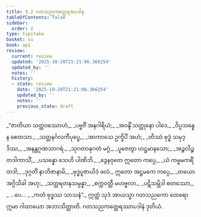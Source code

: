```yaml
---
title: 9.2 ဂတသညကတ္ထေရအပဒါန
tableOfContents: false
sidebar:
  order: 2
type: tipitaka
basket: su
book: ap1
review:
  current: review
  updated: '2025-10-20T21:21:06.366254'
  updated_by: ''
  notes: ''
  history:
  - state: review
    date: '2025-10-20T21:21:06.366254'
    updated_by: ''
    notes: ''
    previous_state: draft
---
```



<DynamicBreadcrumb />


<ReviewStatus review={frontmatter.review} showDetails={true} />

<HypothesisAnnotation frontmatter={frontmatter} />

<Division number="10" book="ap1" e="ch" v="20" p="141">

<Paragraph number="1697" type="verses" book="ap1">
_“ဇာတိယာ သတ္တဝဿောဟံ,_  
_ပဗ္ဗဇိံ အနဂါရိယံ;_  
_အဝန္ဒိံ သတ္ထုနော ပါဒေ,_  
_ဝိပ္ပသန္နေန စေတသာ._  

</Paragraph>

</Division>
<Division number="11" book="ap1" e="ch" v="20" p="141">

<Paragraph number="1698" type="verses" book="ap1">
_သတ္တနင်္ဂလကီပုပ္ဖေ,_  
_အာကာသေ ဥက္ခိပိံ အဟံ;_  
_တိဿံ ဗုဒ္ဓံ သမုဒ္ဒိဿ,_  
_အနန္တဂုဏသာဂရံ._  

</Paragraph>

</Division>
<Division number="12" book="ap1" e="ch" v="20" p="141">

<Paragraph number="1699" type="verses" book="ap1">
_သုဂတာနုဂတံ မဂ္ဂံ,_  
_ပူဇေတွာ ဟဋ္ဌမာနသော;_  
_အဉ္ဇလိဉ္စ တဒါကာသိံ,_  
_ပသန္နော သေဟိ ပါဏိဘိ._  

</Paragraph>

</Division>
<Division number="13" book="ap1" e="ch" v="20" p="141">

<Paragraph number="1700" type="verses" book="ap1">
_ဒွေနဝုတေ ဣတော ကပ္ပေ,_  
_ယံ ကမ္မမကရိံ တဒါ;_  
_ဒုဂ္ဂတိံ နာဘိဇာနာမိ,_  
_ဗုဒ္ဓပူဇာယိဒံ ဖလံ._  

</Paragraph>

</Division>
<Division number="14" book="ap1" e="ch" v="20" p="141">

<Paragraph number="1701" type="verses" book="ap1">
ဣတော အဋ္ဌမကေ ကပ္ပေ,_  
_တယော အဂ္ဂိသိခါ အဟု;_  
_သတ္တရတနသမ္ပန္နာ,_  
_စက္ကဝတ္တီ မဟဗ္ဗလာ._  

</Paragraph>

</Division>
<Division number="15" book="ap1" e="ch" v="20" p="141">

<Paragraph number="1702" type="verses" book="ap1">
_ပဋိသမ္ဘိဒါ စတဿော,_  
_ …ပေ… _  
_ကတံ ဗုဒ္ဓဿ သာသနံ”._  

</Paragraph>

<Paragraph number="1703" book="ap1">
ဣတ္ထံ သုဒံ အာယသ္မာ ဂတသညကော ထေရော ဣမာ ဂါထာယော အဘာသိတ္ထာတိ.

</Paragraph>
</Division>

<Paragraph number="1704" type="center" book="ap1">
ဂတသညကတ္ထေရဿာပဒါနံ ဒုတိယံ.
</Paragraph>